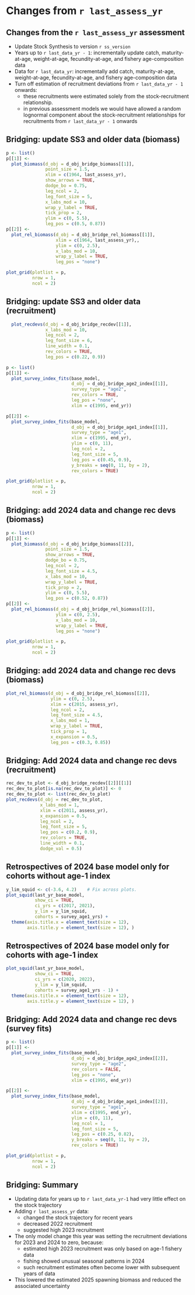# Changes from `r last_assess_yr`
## Changes from the `r last_assess_yr` assessment

* Update Stock Synthesis to version `r ss_version`
* Years up to `r last_data_yr - 1`: incrementally update catch, maturity-at-age,
weight-at-age, fecundity-at-age, and fishery age-composition
data
* Data for `r last_data_yr`: incrementally add catch, maturity-at-age,
weight-at-age, fecundity-at-age,
<!-- biomass survey, survey age-composition, age-1 index, -->
and fishery age-composition data
  \pause
* Turn off estimation of recruitment deviations from `r last_data_yr - 1`
 onwards:
  * these recruitments were estimated solely from the
  stock-recruitment relationship.
  * in previous assessment models we would have allowed a random lognormal
  component about the stock-recruitment relationships for recruitments from `r last_data_yr - 1`
  onwards

## Bridging: update SS3 and older data (biomass)

```r
p <- list()
p[[1]] <-
  plot_biomass(d_obj = d_obj_bridge_biomass[[1]],
               point_size = 1.5,
               xlim = c(1964, last_assess_yr),
               show_arrows = TRUE,
               dodge_bo = 0.75,
               leg_ncol = 2,
               leg_font_size = 5,
               x_labs_mod = 10,
               wrap_y_label = TRUE,
               tick_prop = 2,
               ylim = c(0, 5.5),
               leg_pos = c(0.5, 0.87))
p[[2]] <-
  plot_rel_biomass(d_obj = d_obj_bridge_rel_biomass[[1]],
                   xlim = c(1964, last_assess_yr),,
                   ylim = c(0, 2.5),
                   x_labs_mod = 10,
                   wrap_y_label = TRUE,
                   leg_pos = "none")

plot_grid(plotlist = p,
          nrow = 1,
          ncol = 2)
```

## Bridging: update SS3 and older data (recruitment)

```r
  plot_recdevs(d_obj = d_obj_bridge_recdev[[1]],
               x_labs_mod = 10,
               leg_ncol = 2,
               leg_font_size = 6,
               line_width = 0.1,
               rev_colors = TRUE,
               leg_pos = c(0.22, 0.9))

```
<!--
## Bridging: update SS3 and older data (biomass) (survey)
Not showing in 2025 since no real difference
-->
```r
p <- list()
p[[1]] <-
  plot_survey_index_fits(base_model,
                         d_obj = d_obj_bridge_age2_index[[1]],
                         survey_type = "age2",
                         rev_colors = TRUE,
                         leg_pos = "none",
                         xlim = c(1995, end_yr))

p[[2]] <-
  plot_survey_index_fits(base_model,
                         d_obj = d_obj_bridge_age1_index[[1]],
                         survey_type = "age1",
                         xlim = c(1995, end_yr),
                         ylim = c(0, 11),
                         leg_ncol = 2,
                         leg_font_size = 5,
                         leg_pos = c(0.45, 0.9),
                         y_breaks = seq(0, 11, by = 2),
                         rev_colors = TRUE)

plot_grid(plotlist = p,
          nrow = 1,
          ncol = 2)
```
## Bridging: add 2024 data and change rec devs (biomass)

```r
p <- list()
p[[1]] <-
  plot_biomass(d_obj = d_obj_bridge_biomass[[2]],
               point_size = 1.5,
               show_arrows = TRUE,
               dodge_bo = 0.75,
               leg_ncol = 2,
               leg_font_size = 4.5,
               x_labs_mod = 10,
               wrap_y_label = TRUE,
               tick_prop = 2,
               ylim = c(0, 5.5),
               leg_pos = c(0.52, 0.87))
p[[2]] <-
  plot_rel_biomass(d_obj = d_obj_bridge_rel_biomass[[2]],
                   ylim = c(0, 2.5),
                   x_labs_mod = 10,
                   wrap_y_label = TRUE,
                   leg_pos = "none")

plot_grid(plotlist = p,
          nrow = 1,
          ncol = 2)
```
## Bridging: add 2024 data and change rec devs (biomass)

```r
plot_rel_biomass(d_obj = d_obj_bridge_rel_biomass[[2]],
                 ylim = c(0, 2.5),
                 xlim = c(2015, assess_yr),
                 leg_ncol = 2,
                 leg_font_size = 4.5,
                 x_labs_mod = 1,
                 wrap_y_label = TRUE,
                 tick_prop = 1,
                 x_expansion = 0.5,
                 leg_pos = c(0.3, 0.85))
```

## Bridging: Add 2024 data and change rec devs (recruitment)

```r
rec_dev_to_plot <- d_obj_bridge_recdev[[2]][[1]]
rec_dev_to_plot[is.na(rec_dev_to_plot)] <- 0
rec_dev_to_plot <- list(rec_dev_to_plot)
plot_recdevs(d_obj = rec_dev_to_plot,
             x_labs_mod = 1,
             xlim = c(2011, assess_yr),
             x_expansion = 0.5,
             leg_ncol = 2,
             leg_font_size = 5,
             leg_pos = c(0.2, 0.9),
             rev_colors = TRUE,
             line_width = 0.1,
             dodge_val = 0.5)
```

## Retrospectives of 2024 base model only for cohorts without age-1 index
```r
y_lim_squid <- c(-3.6, 4.2)    # Fix across plots.
plot_squid(last_yr_base_model,
           show_ci = TRUE,
           ci_yrs = c(2017, 2021),
           y_lim = y_lim_squid,
           cohorts = survey_age1_yrs) +
  theme(axis.title.x = element_text(size = 12),
        axis.title.y = element_text(size = 12), )
```


## Retrospectives of 2024 base model only for cohorts with age-1 index
```r
plot_squid(last_yr_base_model,
           show_ci = TRUE,
           ci_yrs = c(2020, 2022),
           y_lim = y_lim_squid,
           cohorts = survey_age1_yrs - 1) +
  theme(axis.title.x = element_text(size = 12),
        axis.title.y = element_text(size = 12), )
```

## Bridging: Add 2024 data and change rec devs (survey fits)

```r
p <- list()
p[[1]] <-
  plot_survey_index_fits(base_model,
                         d_obj = d_obj_bridge_age2_index[[2]],
                         survey_type = "age2",
                         rev_colors = FALSE,
                         leg_pos = "none",
                         xlim = c(1995, end_yr))

p[[2]] <-
  plot_survey_index_fits(base_model,
                         d_obj = d_obj_bridge_age1_index[[2]],
                         survey_type = "age1",
                         xlim = c(1995, end_yr),
                         ylim = c(0, 11),
                         leg_ncol = 1,
                         leg_font_size = 5,
                         leg_pos = c(0.25, 0.82),
                         y_breaks = seq(0, 11, by = 2),
                         rev_colors = TRUE)

plot_grid(plotlist = p,
          nrow = 1,
          ncol = 2)
```

## Bridging: Summary

\bsmall

* Updating data for years up to `r last_data_yr-1` had very little effect on the
  stock trajectory
<!-- * Adding the `r last_data_yr` survey biomass estimate led to a downward shift in stock
  trajectory (and fit to biomass survey) going back to 2017
* Adding the `r last_data_yr` survey age compositions increased stock biomass from 2023 to
  2024 with increases in 2020 and 2021 recruitment
 * Adding the age-1 index resulted in a slight increase in 2022 recruitment -->
* Adding `r last_assess_yr` data:
  * changed the stock trajectory for recent years
  * decreased 2022 recruitment
  * suggested high 2023 recruitment
  \pause
<!-- * Model-based weight-at-age altered stock size and status in the 1970s and 1980s (and
  equilibrium B~0~), but had little net effect since that time -->
* The only model change this year was setting the recruitment deviations for 2023
  and 2024 to zero, because:
  * estimated high 2023 recruitment was only based on age-1 fishery
  data
  * fishing showed unusual seasonal patterns in 2024
  * such recruitment estimates often become lower with subsequent years of data
* This lowered the estimated 2025 spawning biomass and reduced the associated uncertainty

\esmall
